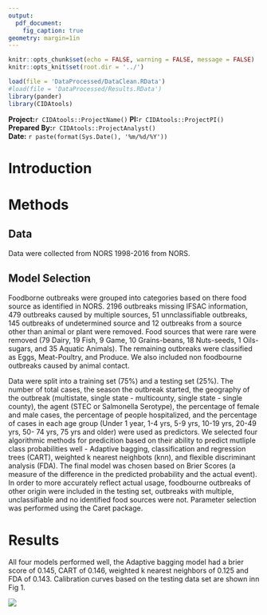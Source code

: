 ```yaml
---
output: 
  pdf_document:
    fig_caption: true
geometry: margin=1in
---
```


```r
knitr::opts_chunk$set(echo = FALSE, warning = FALSE, message = FALSE)
knitr::opts_knit$set(root.dir = '../')
```

```r
load(file = 'DataProcessed/DataClean.RData')
#load(file = 'DataProcessed/Results.RData')
library(pander)
library(CIDAtools)
```
**Project:**`r CIDAtools::ProjectName()`
**PI:**`r CIDAtools::ProjectPI()`  
**Prepared By:**`r CIDAtools::ProjectAnalyst()`  
**Date:** `r paste(format(Sys.Date(), '%m/%d/%Y'))`  

# Introduction  

# Methods  
## Data
Data were collected from NORS 1998-2016 from NORS.

## Model Selection
Foodborne outbreaks were grouped into categories based on there food source as 
identified in NORS. 2196 outbreaks missing IFSAC information, 479 outbreaks caused by multiple sources, 51 unnclassifiable outbreaks, 145 outbreaks of undetermined source and 12 outbreaks from a source other
than animal or plant were removed. Food sources that were rare were removed (79 Dairy, 
19 Fish, 9 Game, 10 Grains-beans, 18 Nuts-seeds, 1 Oils-sugars, and 35 Aquatic 
Animals). The remaining outbreaks were classified as Eggs, Meat-Poultry, and Produce. 
We also included non foodbourne outbreaks caused by animal contact. 

Data were split into a training set (75%) and a testing set (25%). The number of 
total cases, the season the outbreak started, the geography of the outbreak 
(multistate, single state - multicounty, single state - single county), the agent
(STEC or Salmonella Serotype), the percentage of female and male cases, the 
percentage of people hospitalized, and the percentage of cases in each age group
(Under 1 year, 1-4 yrs, 5-9 yrs, 10-19 yrs, 20-49 yrs, 50- 74 yrs, 75 yrs and
older) were used as predictors. We selected four algorithmic methods for predicition based on their ability to predict 
mutliple class probabilities well - Adaptive bagging, classification and regression trees (CART), weighted k nearest neighbots (knn), and flexible discriminant analysis 
(FDA). The final model was chosen based on Brier 
Scores (a measure of the difference in the predicted probability and the actual 
event). In order to more accurately reflect actual usage, foodbourne outbreaks 
of other origin were included in the testing set, 
outbreaks with multiple, unclassifiable and no identified food sources were not. Parameter selection was 
performed using the Caret package. 

# Results  
All four models performed well, the Adaptive bagging model had a brier score of 
0.145, CART of 0.146, weighted k nearest neighbors of 0.125 and FDA of 0.143.
Calibration curves based on the testing data set are shown inn Fig 1. 

![](Figures/CalibrationPlots.png)


